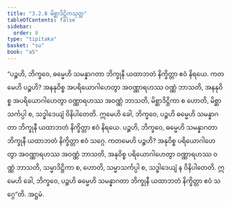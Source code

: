 ```yaml
---
title: "3.2.8 မိစ္ဆာဒိဋ္ဌိကသုတ္တ"
tableOfContents: false
sidebar:
  order: 8
type: "tipitaka"
basket: "su"
book: "a5"
---
```



<DynamicBreadcrumb />

<Division number="118" book="a5" e="ch" v="16" p="124">

<Paragraph number="688" book="a5">
“ပဉ္စဟိ, ဘိက္ခဝေ, ဓမ္မေဟိ သမန္နာဂတာ ဘိက္ခုနီ ယထာဘတံ နိက္ခိတ္တာ ဧဝံ နိရယေ. ကတမေဟိ ပဉ္စဟိ? အနနုဝိစ္စ အပရိယောဂါဟေတွာ အဝဏ္ဏာရဟဿ ဝဏ္ဏံ ဘာသတိ, အနနုဝိစ္စ အပရိယောဂါဟေတွာ ဝဏ္ဏာရဟဿ အဝဏ္ဏံ ဘာသတိ, မိစ္ဆာဒိဋ္ဌိကာ စ ဟောတိ, မိစ္ဆာသင်္ကပ္ပါ စ, သဒ္ဓါဒေယျံ ဝိနိပါတေတိ. ဣမေဟိ ခေါ, ဘိက္ခဝေ, ပဉ္စဟိ ဓမ္မေဟိ သမန္နာဂတာ ဘိက္ခုနီ ယထာဘတံ နိက္ခိတ္တာ ဧဝံ နိရယေ.
</Paragraph>

<Paragraph number="689" book="a5">
ပဉ္စဟိ, ဘိက္ခဝေ, ဓမ္မေဟိ သမန္နာဂတာ ဘိက္ခုနီ ယထာဘတံ နိက္ခိတ္တာ ဧဝံ သဂ္ဂေ. ကတမေဟိ ပဉ္စဟိ? အနုဝိစ္စ ပရိယောဂါဟေတွာ အဝဏ္ဏာရဟဿ အဝဏ္ဏံ ဘာသတိ, အနုဝိစ္စ ပရိယောဂါဟေတွာ ဝဏ္ဏာရဟဿ ဝဏ္ဏံ ဘာသတိ, သမ္မာဒိဋ္ဌိကာ စ, ဟောတိ, သမ္မာသင်္ကပ္ပါ စ, သဒ္ဓါဒေယျံ န ဝိနိပါတေတိ. ဣမေဟိ ခေါ, ဘိက္ခဝေ, ပဉ္စဟိ ဓမ္မေဟိ သမန္နာဂတာ ဘိက္ခုနီ ယထာဘတံ နိက္ခိတ္တာ ဧဝံ သဂ္ဂေ”တိ.

</Paragraph>
</Division>

<Paragraph number="690" type="center" book="a5">
အဋ္ဌမံ.
</Paragraph>